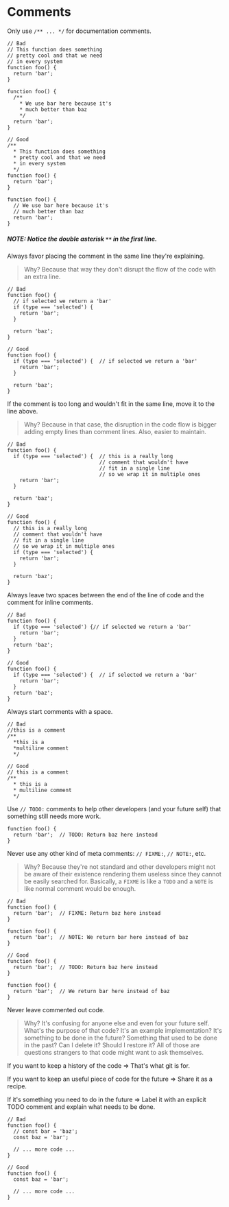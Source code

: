 # Comments

Only use `/** ... */` for documentation comments.

    // Bad
    // This function does something
    // pretty cool and that we need
    // in every system
    function foo() {
      return 'bar';
    }
    
    function foo() {
      /**
        * We use bar here because it's 
        * much better than baz
        */
      return 'bar';
    }
    
    // Good
    /**
      * This function does something
      * pretty cool and that we need
      * in every system
      */
    function foo() {
      return 'bar';
    }
    
    function foo() {
      // We use bar here because it's 
      // much better than baz
      return 'bar';
    }

##### **NOTE**: Notice the double asterisk `**` in the first line.

Always favor placing the comment in the same line they're explaining.

> Why? Because that way they don't disrupt the flow of the code with an extra line.

    // Bad
    function foo() {
      // if selected we return a 'bar'
      if (type === 'selected') {
        return 'bar';
      }
      
      return 'baz';
    }
    
    // Good
    function foo() {
      if (type === 'selected') {  // if selected we return a 'bar'
        return 'bar';
      }
      
      return 'baz';
    }

If the comment is too long and wouldn't fit in the same line, move it to the line above.

> Why? Because in that case, the disruption in the code flow is bigger adding empty lines than comment lines. Also, easier to maintain.

    // Bad
    function foo() {
      if (type === 'selected') {  // this is a really long
                                  // comment that wouldn't have
                                  // fit in a single line
                                  // so we wrap it in multiple ones
        return 'bar';
      }
      
      return 'baz';
    }
    
    // Good
    function foo() {
      // this is a really long
      // comment that wouldn't have
      // fit in a single line
      // so we wrap it in multiple ones
      if (type === 'selected') {
        return 'bar';
      }
      
      return 'baz';
    }

Always leave two spaces between the end of the line of code and the comment for inline comments.

    // Bad
    function foo() {
      if (type === 'selected') {// if selected we return a 'bar'
        return 'bar';
      }
      return 'baz';
    }
    
    // Good
    function foo() {
      if (type === 'selected') {  // if selected we return a 'bar'
        return 'bar';
      }
      return 'baz';
    }

Always start comments with a space.

    // Bad
    //this is a comment
    /**
      *this is a
      *multiline comment
      */
    
    // Good
    // this is a comment
    /**
      * this is a 
      * multiline comment
      */

Use `// TODO:` comments to help other developers (and your future self) that something still needs more work.

    function foo() {
      return 'bar';  // TODO: Return baz here instead
    }

Never use any other kind of meta comments: `// FIXME:`, `// NOTE:`, etc.

> Why? Because they're not standard and other developers might not be aware of their existence rendering them useless since they cannot be easily searched for. Basically, a `FIXME` is like a `TODO` and a `NOTE` is like normal comment would be enough.

    // Bad
    function foo() {
      return 'bar';  // FIXME: Return baz here instead
    }
    
    function foo() {
      return 'bar';  // NOTE: We return bar here instead of baz
    }
    
    // Good
    function foo() {
      return 'bar';  // TODO: Return baz here instead
    }
    
    function foo() {
      return 'bar';  // We return bar here instead of baz
    }

Never leave commented out code.

> Why? It's confusing for anyone else and even for your future self. What's the purpose of that code? It's an example implementation? It's something to be done in the future? Something that used to be done in the past? Can I delete it? Should I restore it? All of those are questions strangers to that code might want to ask themselves.

If you want to keep a history of the code ⇒ That's what git is for.

If you want to keep an useful piece of code for the future ⇒ Share it as a recipe.

If it's something you need to do in the future ⇒ Label it with an explicit TODO comment and explain what needs to be done.

    // Bad
    function foo() {
      // const bar = 'baz';
      const baz = 'bar';
    
      // ... more code ...
    }
    
    // Good
    function foo() {
      const baz = 'bar';
    
      // ... more code ...
    }
